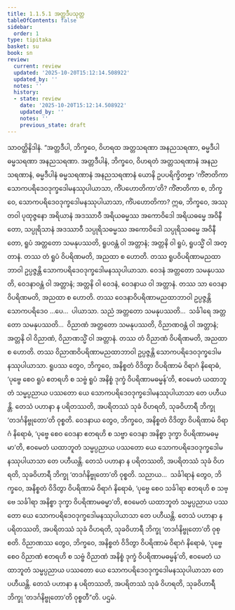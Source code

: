 ```yaml
---
title: 1.1.5.1 အတ္တဒီပသုတ္တ
tableOfContents: false
sidebar:
  order: 1
type: tipitaka
basket: su
book: sn
review:
  current: review
  updated: '2025-10-20T15:12:14.508922'
  updated_by: ''
  notes: ''
  history:
  - state: review
    date: '2025-10-20T15:12:14.508922'
    updated_by: ''
    notes: ''
    previous_state: draft
---
```



<DynamicBreadcrumb />


<ReviewStatus review={frontmatter.review} showDetails={true} />

<HypothesisAnnotation frontmatter={frontmatter} />

<Division number="43" book="sn" e="ch" v="18" p="286">

<Paragraph number="192" book="sn">
သာဝတ္ထိနိဒါနံ. “အတ္တဒီပါ, ဘိက္ခဝေ, ဝိဟရထ အတ္တသရဏာ အနညသရဏာ, ဓမ္မဒီပါ ဓမ္မသရဏာ အနညသရဏာ. အတ္တဒီပါနံ, ဘိက္ခဝေ, ဝိဟရတံ အတ္တသရဏာနံ အနညသရဏာနံ, ဓမ္မဒီပါနံ ဓမ္မသရဏာနံ အနညသရဏာနံ ယောနိ ဥပပရိက္ခိတဗ္ဗာ ‘ကိံဇာတိကာ သောကပရိဒေဝဒုက္ခဒေါမနဿုပါယာသာ, ကိံပဟောတိကာ’တိ?
</Paragraph>

<Paragraph number="193" book="sn">
ကိံဇာတိကာ စ, ဘိက္ခဝေ, သောကပရိဒေဝဒုက္ခဒေါမနဿုပါယာသာ, ကိံပဟောတိကာ? ဣဓ, ဘိက္ခဝေ, အဿုတဝါ ပုထုဇ္ဇနော အရိယာနံ အဒဿာဝီ အရိယဓမ္မဿ အကောဝိဒေါ အရိယဓမ္မေ အဝိနီတော, သပ္ပုရိသာနံ အဒဿာဝီ သပ္ပုရိသဓမ္မဿ အကောဝိဒေါ သပ္ပုရိသဓမ္မေ အဝိနီတော, ရူပံ အတ္တတော သမနုပဿတိ, ရူပဝန္တံ ဝါ အတ္တာနံ; အတ္တနိ ဝါ ရူပံ, ရူပသ္မိံ ဝါ အတ္တာနံ. တဿ တံ ရူပံ ဝိပရိဏမတိ, အညထာ စ ဟောတိ. တဿ ရူပဝိပရိဏာမညထာဘာဝါ ဥပ္ပဇ္ဇန္တိ သောကပရိဒေဝဒုက္ခဒေါမနဿုပါယာသာ. ဝေဒနံ အတ္တတော သမနုပဿတိ, ဝေဒနာဝန္တံ ဝါ အတ္တာနံ; အတ္တနိ ဝါ ဝေဒနံ, ဝေဒနာယ ဝါ အတ္တာနံ. တဿ သာ ဝေဒနာ ဝိပရိဏမတိ, အညထာ စ ဟောတိ. တဿ ဝေဒနာဝိပရိဏာမညထာဘာဝါ ဥပ္ပဇ္ဇန္တိ သောကပရိဒေဝ …ပေ…  ပါယာသာ. သညံ အတ္တတော သမနုပဿတိ…  သင်္ခါရေ အတ္တတော သမနုပဿတိ…  ဝိညာဏံ အတ္တတော သမနုပဿတိ, ဝိညာဏဝန္တံ ဝါ အတ္တာနံ; အတ္တနိ ဝါ ဝိညာဏံ, ဝိညာဏသ္မိံ ဝါ အတ္တာနံ. တဿ တံ ဝိညာဏံ ဝိပရိဏမတိ, အညထာ စ ဟောတိ. တဿ ဝိညာဏဝိပရိဏာမညထာဘာဝါ ဥပ္ပဇ္ဇန္တိ သောကပရိဒေဝဒုက္ခဒေါမနဿုပါယာသာ.
</Paragraph>

<Paragraph number="194" book="sn">
ရူပဿ တွေဝ, ဘိက္ခဝေ, အနိစ္စတံ ဝိဒိတွာ ဝိပရိဏာမံ ဝိရာဂံ နိရောဓံ, ‘ပုဗ္ဗေ စေဝ ရူပံ ဧတရဟိ စ သဗ္ဗံ ရူပံ အနိစ္စံ ဒုက္ခံ ဝိပရိဏာမဓမ္မန်’တိ, ဧဝမေတံ ယထာဘူတံ သမ္မပ္ပညာယ ပဿတော ယေ သောကပရိဒေဝဒုက္ခဒေါမနဿုပါယာသာ တေ ပဟီယန္တိ. တေသံ ပဟာနာ န ပရိတဿတိ, အပရိတဿံ သုခံ ဝိဟရတိ, သုခဝိဟာရီ ဘိက္ခု ‘တဒင်္ဂနိဗ္ဗုတော’တိ ဝုစ္စတိ. ဝေဒနာယ တွေဝ, ဘိက္ခဝေ, အနိစ္စတံ ဝိဒိတွာ ဝိပရိဏာမံ ဝိရာဂံ နိရောဓံ, ‘ပုဗ္ဗေ စေဝ ဝေဒနာ ဧတရဟိ စ သဗ္ဗာ ဝေဒနာ အနိစ္စာ ဒုက္ခာ ဝိပရိဏာမဓမ္မာ’တိ, ဧဝမေတံ ယထာဘူတံ သမ္မပ္ပညာယ ပဿတော ယေ သောကပရိဒေဝဒုက္ခဒေါမနဿုပါယာသာ တေ ပဟီယန္တိ. တေသံ ပဟာနာ န ပရိတဿတိ, အပရိတဿံ သုခံ ဝိဟရတိ, သုခဝိဟာရီ ဘိက္ခု ‘တဒင်္ဂနိဗ္ဗုတော’တိ ဝုစ္စတိ. သညာယ…  သင်္ခါရာနံ တွေဝ, ဘိက္ခဝေ, အနိစ္စတံ ဝိဒိတွာ ဝိပရိဏာမံ ဝိရာဂံ နိရောဓံ, ‘ပုဗ္ဗေ စေဝ သင်္ခါရာ ဧတရဟိ စ သဗ္ဗေ သင်္ခါရာ အနိစ္စာ ဒုက္ခာ ဝိပရိဏာမဓမ္မာ’တိ, ဧဝမေတံ ယထာဘူတံ သမ္မပ္ပညာယ ပဿတော ယေ သောကပရိဒေဝဒုက္ခဒေါမနဿုပါယာသာ တေ ပဟီယန္တိ. တေသံ ပဟာနာ န ပရိတဿတိ, အပရိတဿံ သုခံ ဝိဟရတိ, သုခဝိဟာရီ ဘိက္ခု ‘တဒင်္ဂနိဗ္ဗုတော’တိ ဝုစ္စတိ. ဝိညာဏဿ တွေဝ, ဘိက္ခဝေ, အနိစ္စတံ ဝိဒိတွာ ဝိပရိဏာမံ ဝိရာဂံ နိရောဓံ, ‘ပုဗ္ဗေ စေဝ ဝိညာဏံ ဧတရဟိ စ သဗ္ဗံ ဝိညာဏံ အနိစ္စံ ဒုက္ခံ ဝိပရိဏာမဓမ္မန်’တိ, ဧဝမေတံ ယထာဘူတံ သမ္မပ္ပညာယ ပဿတော ယေ သောကပရိဒေဝဒုက္ခဒေါမနဿုပါယာသာ တေ ပဟီယန္တိ. တေသံ ပဟာနာ န ပရိတဿတိ, အပရိတဿံ သုခံ ဝိဟရတိ, သုခဝိဟာရီ ဘိက္ခု ‘တဒင်္ဂနိဗ္ဗုတော’တိ ဝုစ္စတီ”တိ.

</Paragraph>
</Division>

<Paragraph number="195" type="center" book="sn">
ပဌမံ.
</Paragraph>